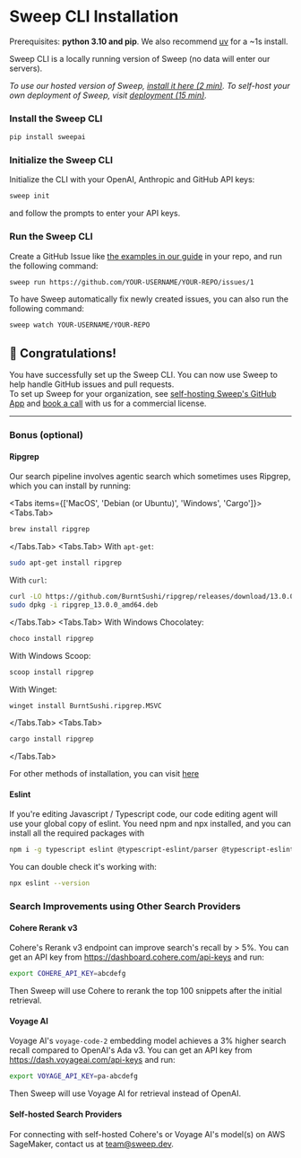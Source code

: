 
# Sweep CLI Installation
<Callout type="info">Prerequisites: **python 3.10 and pip**. We also recommend [uv](https://github.com/astral-sh/uv#getting-started) for a ~1s install.</Callout>

Sweep CLI is a locally running version of Sweep (no data will enter our servers).<br/>

*To use our hosted version of Sweep, [install it here (2 min)](https://github.com/apps/sweep-ai). To self-host your own deployment of Sweep, visit [deployment (15 min)](/deployment).*
<Steps>
### Install the Sweep CLI

```sh filename="terminal"
pip install sweepai
```

### Initialize the Sweep CLI

Initialize the CLI with your OpenAI, Anthropic and GitHub API keys:

```sh filename="terminal"
sweep init
```

and follow the prompts to enter your API keys.

### Run the Sweep CLI

Create a GitHub Issue like [the examples in our guide](/#best-practices-for-creating-issues) in your repo, and run the following command:

```sh filename="terminal"
sweep run https://github.com/YOUR-USERNAME/YOUR-REPO/issues/1
```

To have Sweep automatically fix newly created issues, you can also run the following command:
```sh filename="terminal"
sweep watch YOUR-USERNAME/YOUR-REPO
```
</Steps>

## 🎉 Congratulations!

You have successfully set up the Sweep CLI. You can now use Sweep to help handle GitHub issues and pull requests.<br/>
To set up Sweep for your organization, see [self-hosting Sweep's GitHub App](/deployment) and [book a call](https://calendly.com/sweep-ai/founders-meeting) with us for a commercial license.

---

### Bonus (optional)

#### Ripgrep

Our search pipeline involves agentic search which sometimes uses Ripgrep, which you can install by running:

<Tabs items={['MacOS', 'Debian (or Ubuntu)', 'Windows', 'Cargo']}>
<Tabs.Tab>
```zsh filename="terminal"
brew install ripgrep
```
</Tabs.Tab>
<Tabs.Tab>
With `apt-get`:
```zsh filename="terminal"
sudo apt-get install ripgrep
```
With `curl`:
```zsh filename="terminal"
curl -LO https://github.com/BurntSushi/ripgrep/releases/download/13.0.0/ripgrep_13.0.0_amd64.deb
sudo dpkg -i ripgrep_13.0.0_amd64.deb
```
</Tabs.Tab>
<Tabs.Tab>
With Windows Chocolatey:
```zsh filename="terminal"
choco install ripgrep
```
With Windows Scoop:
```zsh filename="terminal"
scoop install ripgrep
```
With Winget:
```zsh filename="terminal"
winget install BurntSushi.ripgrep.MSVC
```
</Tabs.Tab>
<Tabs.Tab>
```zsh filename="terminal"
cargo install ripgrep
```
</Tabs.Tab>
</Tabs>

For other methods of installation, you can visit [here](https://github.com/BurntSushi/ripgrep#installation)

#### Eslint

If you're editing Javascript / Typescript code, our code editing agent will use your global copy of eslint. You need npm and npx installed, and you can install all the required packages with

```zsh filename="terminal"
npm i -g typescript eslint @typescript-eslint/parser @typescript-eslint/eslint-plugin eslint-plugin-import
```

You can double check it's working with:

```zsh filename="terminal"
npx eslint --version
```

### Search Improvements using Other Search Providers

#### Cohere Rerank v3

Cohere's Rerank v3 endpoint can improve search's recall by > 5%. You can get an API key from https://dashboard.cohere.com/api-keys and run:

```zsh filename="terminal"
export COHERE_API_KEY=abcdefg
```

Then Sweep will use Cohere to rerank the top 100 snippets after the initial retrieval.

#### Voyage AI

Voyage AI's `voyage-code-2` embedding model achieves a 3% higher search recall compared to OpenAI's Ada v3. You can get an API key from https://dash.voyageai.com/api-keys and run:

```zsh filename="terminal"
export VOYAGE_API_KEY=pa-abcdefg
```

Then Sweep will use Voyage AI for retrieval instead of OpenAI.

#### Self-hosted Search Providers

For connecting with self-hosted Cohere's or Voyage AI's model(s) on AWS SageMaker, contact us at team@sweep.dev.

